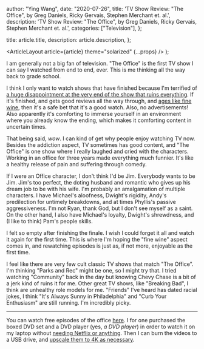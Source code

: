 
  author: "Ying Wang",
  date: "2020-07-26",
  title:
    'TV Show Review: "The Office", by Greg Daniels, Ricky Gervais, Stephen Merchant et. al.',
  description:
    'TV Show Review: "The Office", by Greg Daniels, Ricky Gervais, Stephen Merchant et. al.',
  categories: ["Television"],
};

  title: article.title,
  description: article.description,
};

  <ArticleLayout article={article} theme="solarized" {...props} />
);

I am generally not a big fan of television. "The Office" is the first TV show I
can say I watched from end to end, ever. This is me thinking all the way back to
grade school.

I think I only want to watch shows that have finished because I'm terrified of
[a huge disappointment at the very end of the show that ruins
everything](<https://en.wikipedia.org/wiki/Game_of_Thrones_(season_8)>). If it's
finished, and gets good reviews all the way through, and [ages like fine
wine](https://www.eonline.com/news/956329/the-enduring-popularity-of-the-office),
then it's a safe bet that it's a good watch. Also, no advertisements! Also
apparently it's comforting to immerse yourself in an environment where you
already know the ending, which makes it comforting content in uncertain times.

That being said, _wow_. I can kind of get why people enjoy watching TV now.
Besides the addiction aspect, TV sometimes has good content, and "The Office" is
one show where I really laughed and cried with the characters. Working in an
office for three years made everything much funnier. It's like a healthy release
of pain and suffering through comedy.

If I were an Office character, I don't think I'd be Jim. Everybody wants to be
Jim. Jim's too perfect, the doting husband and romantic who gives up his dream
job to be with his wife. I'm probably an amalgamation of multiple characters. I
have Michael's aloofness, Dwight's rigidity, Andy's predilection for untimely
breakdowns, and at times Phyllis's passive aggressiveness. I'm not Ryan, thank
God, but I don't see myself as a saint. On the other hand, I also have Michael's
loyalty, Dwight's shrewdness, and (I like to think) Pam's people skills.

I felt so empty after finishing the finale. I wish I could forget it all and
watch it again for the first time. This is where I'm hoping the "fine wine"
aspect comes in, and rewatching episodes is just as, if not more, enjoyable as
the first time.

I feel like there are very few cult classic TV shows that match "The Office".
I'm thinking "Parks and Rec" might be one, so I might try that. I tried watching
"Community" back in the day but knowing Chevy Chase is a bit of a jerk kind of
ruins it for me. Other great TV shows, like "Breaking Bad", I think are
unhealthy role models for me. "Friends" I've heard has dated racial jokes, I
think "It's Always Sunny in Philadelphia" and "Curb Your Enthusiasm" are still
running. I'm incredibly picky.

---

You can watch free episodes of the office [here](https://watchtheoffice.online).
I for one purchased the boxed DVD set and a DVD player (yes, _a DVD player_) in
order to watch it on my laptop without [needing Netflix or
anything](https://www.cnn.com/2019/06/25/media/the-office-netflix-leaving/index.html).
Then I can burn the videos to a USB drive, and [upscale them to 4K as
necessary](https://write.corbpie.com/upscaling-and-downscaling-video-with-ffmpeg/).
